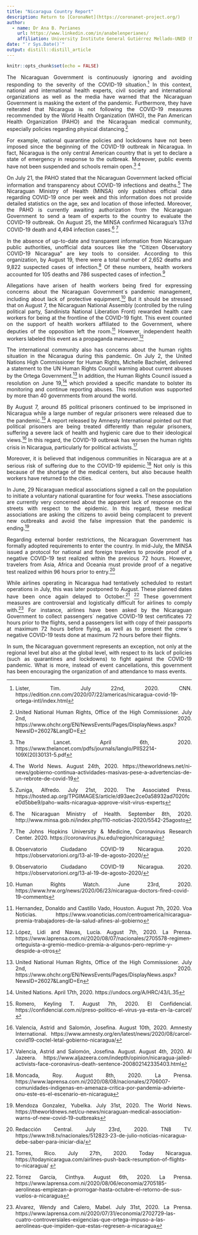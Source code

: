 ---
title: "Nicaragua Country Report"
description: Return to [CoronaNet](https://coronanet-project.org/)
author:
  - name: Dr Ana B. Perianes
    url: https://www.linkedin.com/in/anabelenperianes/
    affiliation: University Institute General Gutiérrez Mellado-UNED (Madrid)
date: "`r Sys.Date()`"
output: distill::distill_article
---

```{r setup, include=FALSE}
knitr::opts_chunk$set(echo = FALSE)
```
<style>
body {
text-align: justify}
</style>


The Nicaraguan Government is continuously ignoring and avoiding responding to the severity of the COVID-19 situation.^[Lister, Tim. July 22nd, 2020. CNN. 
https://edition.cnn.com/2020/07/22/americas/nicaragua-covid-19-ortega-intl/index.html
] In this context, national and international health experts, civil society and international organizations as well as the media have warned that the Nicaraguan Government is masking the extent of the pandemic. Furthermore, they have reiterated that Nicaragua is not following the COVID-19 measures recommended by the World Health Organization (WHO), the Pan American Health Organization (PAHO) and the Nicaraguan medical community, especially policies regarding physical distancing.^[United National Human Rights, Office of the High Commissioner. July 2nd, 2020.  https://www.ohchr.org/EN/NewsEvents/Pages/DisplayNews.aspx?NewsID=26027&LangID=E]

For example, national quarantine policies and lockdowns have not been imposed since the beginning of the COVID-19 outbreak in Nicaragua. In fact, Nicaragua is the only central American country that is yet to declare a state of emergency in response to the outbreak. Moreover, public events have not been suspended and schools remain open.^[The Lancet. April 6th, 2020. https://www.thelancet.com/pdfs/journals/langlo/PIIS2214-109X(20)30131-5.pdf] ^[The World News. August 24th, 2020. https://theworldnews.net/ni-news/gobierno-continua-actividades-masivas-pese-a-advertencias-de-un-rebrote-de-covid-19]

On July 21, the PAHO stated that the Nicaraguan Government lacked official information and transparency about COVID-19 infections and deaths.^[Zuniga, Alfredo. July 21st, 2020. The Associated Press. 
https://hosted.ap.org/TPGIMAGES/article/d93aec2ce0a58932ad7020fce0d5bbe9/paho-waits-nicaragua-approve-visit-virus-experts
] The Nicaraguan Ministry of Health (MINSA) only publishes official data regarding COVID-19 once per week and this information does not provide detailed statistics on the age, sex and location of those infected. Moreover, the PAHO is currently awaiting authorization from the Nicaraguan Government to send a team of experts to the country to evaluate the COVID-19 outbreak. On August 25, the MINSA confirmed Nicaragua’s 137rd COVID-19 death and 4,494 infection cases.^[The Nicaraguan Ministry of Health. September 8th, 2020. 
http://www.minsa.gob.ni/index.php/110-noticias-2020/5542-25agosto
] ^[The Johns Hopkins University & Medicine, Coronavirus Research Center. 2020. 
https://coronavirus.jhu.edu/region/nicaragua
]    

In the absence of up-to-date and transparent information from Nicaraguan public authorities, unofficial data sources like the “Citizen Observatory COVID-19 Nicaragua” are key tools to consider. According to this organization, by August 19, there were a total number of 2,652 deaths and 9,822 suspected cases of infection.^[Observatorio Ciudadano COVID-19 Nicaragua. 2020. https://observatorioni.org/13-al-19-de-agosto-2020/]  Of these numbers, health workers accounted for 105 deaths and 786 suspected cases of infection.^[Observatorio Ciudadano COVID-19 Nicaragua. 2020. https://observatorioni.org/13-al-19-de-agosto-2020/] 

Allegations have arisen of health workers being fired for expressing concerns about the Nicaraguan Government´s pandemic management, including about lack of protective equipment.^[Human Rights Watch. June 23rd, 2020. 
https://www.hrw.org/news/2020/06/23/nicaragua-doctors-fired-covid-19-comments
] But it should be stressed that on August 7, the Nicaraguan National Assembly (controlled by the ruling political party, Sandinista National Liberation Front) rewarded health care workers for being at the frontline of the COVID-19 fight. This event counted on the support of health workers affiliated to the Government, where deputies of the opposition left the room.^[Hernandez, Donaldo and Castillo Vado, Houston. August 7th, 2020. Voa Noticias. 
https://www.voanoticias.com/centroamerica/nicaragua-premia-trabajadores-de-la-salud-afines-al-gobierno
] However, independent health workers labeled this event as a propaganda maneuver.^[López, Lidi and Navas, Lucía. August 7th, 2020. La Prensa. 
https://www.laprensa.com.ni/2020/08/07/nacionales/2705578-regimen-orteguista-a-gremio-medico-premia-a-algunos-pero-reprime-y-despide-a-otros
] 

The international community also has concerns about the human rights situation in the Nicaragua during this pandemic. On July 2, the United Nations High Commissioner for Human Rights, Michelle Bachelet, delivered a statement to the UN Human Rights Council warning about current abuses by the Ortega Government.^[United National Human Rights, Office of the High Commissioner. July 2nd, 2020. 
https://www.ohchr.org/EN/NewsEvents/Pages/DisplayNews.aspx?NewsID=26027&LangID=En
] In addition, the Human Rights Council issued a resolution on  June 19,^[United Nations. April 17th, 2020. 
https://undocs.org/A/HRC/43/L.35
] which provided a specific mandate to bolster its monitoring and continue reporting abuses. This resolution was supported by more than 40 governments from around the world. 

By August 7, around 85 political prisoners continued to be imprisoned in Nicaragua while a large number of regular prisoners were released due to the pandemic.^[Romero, Keyling T. August 7th, 2020. El Confidencial.
https://confidencial.com.ni/preso-politico-el-virus-ya-esta-en-la-carcel/
] A report released by Amnesty International pointed out that political prisoners are being treated differently than regular prisoners, suffering a severe lack of health and hygienic care due to their ideological views.^[Valencia, Astrid and Salomón, Josefina. August 10th, 2020. Amnesty International.
https://www.amnesty.org/en/latest/news/2020/08/carcel-covid19-coctel-letal-gobierno-nicaragua/
] In this regard, the COVID-19 outbreak has worsen the human rights crisis in Nicaragua, particularly for political activists.^[Valencia, Astrid and Salomón, Josefina. August. August 4th, 2020. Al Jazeera.
https://www.aljazeera.com/indepth/opinion/nicaragua-jailed-activists-face-coronavirus-death-sentence-200802142335403.html
] 

Moreover, it is believed that indigenous communities in Nicaragua are at a serious risk of suffering due to the COVID-19 epidemic.^[Moncada, Roy. August 8th, 2020. La Prensa.
https://www.laprensa.com.ni/2020/08/08/nacionales/2706007-comunidades-indigenas-en-amenaza-critica-por-pandemia-advierte-onu-este-es-el-escenario-en-nicaragua
] Not only is this because of the shortage of the medical centers, but also because health workers have returned to the cities.

In June, 29 Nicaraguan medical associations signed a call on the population to initiate a voluntary national quarantine for four weeks. These associations are currently very concerned about the apparent lack of response on the streets with respect to the epidemic. In this regard, these medical associations are asking the citizens to avoid being complacent to prevent new outbreaks and avoid the false impression that the pandemic is ending.^[Mendoza Gonzalez, Yubelka. July 31st, 2020. The World News. https://theworldnews.net/cu-news/nicaraguan-medical-association-warns-of-new-covid-19-outbreaks]

Regarding external border restrictions, the Nicaraguan Government has formally adopted requirements to enter the country. In mid-July, the MINSA issued a protocol for national and foreign travelers to provide proof of a negative COVID-19 test realized within the previous 72 hours. However, travelers from Asia, Africa and Oceania must provide proof of a negative test realized within 96 hours prior to entry.^[Redacción Central. July 23rd, 2020. TN8 TV. 
https://www.tn8.tv/nacionales/512823-23-de-julio-noticias-nicaragua-debe-saber-para-iniciar-dia/
]

While airlines operating in Nicaragua had tentatively scheduled to restart operations in July, this was later postponed to August. These planned dates have been once again delayed to October.^[Torres, Rico. July 27th, 2020. Today Nicaragua. 
https://todaynicaragua.com/airlines-push-back-resumption-of-flights-to-nicaragua/ 
] ^[Tórrez García, Cinthya. August 6th, 2020. La Prensa. https://www.laprensa.com.ni/2020/08/06/economia/2705185-aerolineas-empiezan-a-prorrogar-hasta-octubre-el-retorno-de-sus-vuelos-a-nicaragua] These government measures are controversial and logistically difficult for airlines to comply with.^[Alvarez, Wendy and Calero, Mabel. July 31st, 2020. La Prensa. 
https://www.laprensa.com.ni/2020/07/31/economia/2702729-las-cuatro-controversiales-exigencias-que-ortega-impuso-a-las-aerolineas-que-impiden-que-estas-regresen-a-nicaragua
] For instance, airlines have been asked by the Nicaraguan Government to collect passengers´ negative COVID-19 test certificates 72 hours prior to the flights, send a passengers list with copy of their passports at maximum 72 hours before flying, as well as to present the crew´s negative COVID-19 tests done at maximum 72 hours before their flights.

In sum, the Nicaraguan government represents an exception, not only at the regional level but also at the global level, with respect to its lack of policies (such as quarantines and lockdowns) to fight against the COVID-19 pandemic. What is more, instead of event cancellations, this government has been encouraging the organization of and attendance to mass events.
